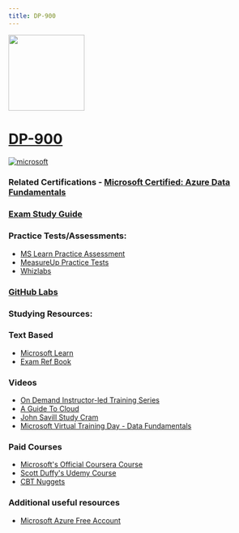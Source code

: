 ```yaml
---
title: DP-900
---
```


<img src="/dp-900.png" width="150" height="150"/>

# [DP-900](https://learn.microsoft.com/certifications/exams/dp-900?WT.mc_id=studentamb_165290)

<a href='https://learn.microsoft.com/en-us/certifications/browse/?type=fundamentals' target="_blank"><img alt='microsoft' src='https://img.shields.io/badge/fundamentals-100000?style=for-the-badge&logo=microsoft&logoColor=white&labelColor=0078D4&color=212221'/></a> 



### Related Certifications - [Microsoft Certified: Azure Data Fundamentals](https://learn.microsoft.com/en-us/certifications/azure-data-fundamentals?WT.mc_id=studentamb_165290)

### [Exam Study Guide](https://aka.ms/dp900-studyguide)

### Practice Tests/Assessments:
- [MS Learn Practice Assessment](https://learn.microsoft.com/certifications/exams/dp-900/practice/assessment?assessment-type=practice&assessmentId=24&WT.mc_id=studentamb_165290)
- [MeasureUp Practice Tests](https://www.measureup.com/microsoft-practice-test-dp-900-microsoft-azure-data-fundamentals.html#u44)
- [Whizlabs](https://www.whizlabs.com/microsoft-azure-certification-dp-900)

### [GitHub Labs](https://aka.ms/dp900labs)

### Studying Resources:

### Text Based 
- [Microsoft Learn](https://learn.microsoft.com/en-us/certifications/exams/dp-900?WT.mc_id=studentamb_165290)
- [Exam Ref Book](https://www.microsoftpressstore.com/store/exam-ref-dp-900-microsoft-azure-data-fundamentals-9780137252169)
### Videos
- [On Demand Instructor-led Training Series](https://learn.microsoft.com/en-us/shows/on-demand-instructor-led-training-series/?terms=DP-900&WT.mc_id=studentamb_165290)
- [A Guide To Cloud](https://www.youtube.com/watch?v=XbV0Di5ggvY&pp=ygUNZHAgOTAwIGNvdXJzZQ%3D%3D)
- [John Savill Study Cram](https://www.youtube.com/watch?v=0gtpasITVnk&pp=ygUYZHAgOTAwIGNvdXJzZSBzdHVkeSBjcmFt)
- [Microsoft Virtual Training Day - Data Fundamentals](https://events.microsoft.com/en-us/allevents/?language=English&clientTimeZone=1&search=Microsoft%20Azure%20Virtual%20Training%20Day:%20Data%20Fundamentals)
### Paid Courses
- [Microsoft's Official Coursera Course](https://www.coursera.org/specializations/microsoft-azure-dp-900-data-fundamentals)
- [Scott Duffy's Udemy Course](https://www.udemy.com/course/dp900-azure)
- [CBT Nuggets](https://www.cbtnuggets.com/it-training/microsoft-azure/data-fundamentals)
### Additional useful resources
- [Microsoft Azure Free Account](https://azure.microsoft.com/en-us/offers/ms-azr-0044p?WT.mc_id=studentamb_165290)
